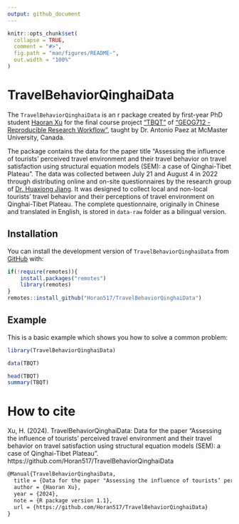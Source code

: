 ```yaml
---
output: github_document
---
```


<!-- README.md is generated from README.Rmd. Please edit that file -->

```r
knitr::opts_chunk$set(
  collapse = TRUE,
  comment = "#>",
  fig.path = "man/figures/README-",
  out.width = "100%"
)
```

# TravelBehaviorQinghaiData

<!-- badges: start -->
<!-- badges: end -->

The `TravelBehaviorQinghaiData` is an r package created by first-year PhD student [Haoran Xu](https://github.com/Horan517) for the final course project ["TBQT"](https://github.com/Horan517/TBQTSEM) of ["GEOG712 - Reproducible Research Workflow"](https://github.com/paezha/Reproducible-Research-Workflow/tree/master), taught by Dr. Antonio Paez at McMaster University, Canada.

The package contains the data for the paper title "Assessing the influence of tourists’ perceived travel environment and their travel behavior on travel satisfaction using structural equation models (SEM): a case of Qinghai-Tibet Plateau". The data was collected between July 21 and August 4 in 2022 through distributing online and on-site questionnaires by the research group of [Dr. Huaxiong Jiang](https://www.researchgate.net/scientific-contributions/Huaxiong-Jiang-2157090528). It was designed to collect local and non-local tourists' travel behavior and their perceptions of travel environment on Qinghai-Tibet Plateau. The complete questionnaire, originally in Chinese and translated in English, is stored in `data-raw` folder as a bilingual version.

## Installation

You can install the development version of `TravelBehaviorQinghaiData` from [GitHub](https://github.com) with:

```r
if(!require(remotes)){
    install.packages("remotes")
    library(remotes)
}
remotes::install_github("Horan517/TravelBehaviorQinghaiData")
```

## Example

This is a basic example which shows you how to solve a common problem:

```r
library(TravelBehaviorQinghaiData)

data(TBQT)

head(TBQT)
summary(TBQT)

```

# How to cite

Xu, H. (2024). TravelBehaviorQinghaiData: Data for the paper "Assessing the influence of tourists’ perceived travel environment and their travel behavior on travel satisfaction using structural equation models (SEM): a case of Qinghai-Tibet Plateau". https://github.com/Horan517/TravelBehaviorQinghaiData

``` latex
@Manual{TravelBehaviorQinghaiData,
  title = {Data for the paper "Assessing the influence of tourists’ perceived travel environment and their travel behavior on travel satisfaction using structural equation models (SEM): a case of Qinghai-Tibet Plateau"},
  author = {Haoran Xu},
  year = {2024},
  note = {R package version 1.1},
  url = {https://github.com/Horan517/TravelBehaviorQinghaiData}
}
```
